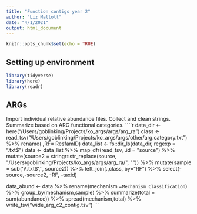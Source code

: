 ```yaml
---
title: "Function contigs year 2"
author: "Liz Mallott"
date: "4/1/2021"
output: html_document
---
```


```r
knitr::opts_chunk$set(echo = TRUE)
```

## Setting up environment

```r
library(tidyverse)
library(here)
library(readr)
```

## ARGs

Import individual relative abundance files. Collect and clean strings. Summarize based on ARG functional categories.
````r
data_dir <- here("/Users/goblinking/Projects/ko_args/args/arg_ra")
class <- read_tsv("/Users/goblinking/Projects/ko_args/args/other/arg.category.txt") %>% 
    rename(.,RF= ResfamID)
data_list <- fs::dir_ls(data_dir, regexp = ".txt$")
data <-  data_list %>% 
  map_dfr(read_tsv, .id = "source") %>% 
  mutate(source2 = stringr::str_replace(source, "/Users/goblinking/Projects/ko_args/args/arg_ra/", "")) %>% 
  mutate(sample = sub('\\.txt$', '', source2)) %>% 
  left_join(.,class, by="RF") %>% 
  select(-source,-source2, -RF, -taxid)
  
data_abund <- data %>% rename(mechanism =`Mechanism Classification`) %>% 
  group_by(mechanism,sample) %>% 
  summarize(total = sum(abundance)) %>% 
  spread(mechanism,total) %>% 
  write_tsv("wide_arg_c2_contig.tsv")
```